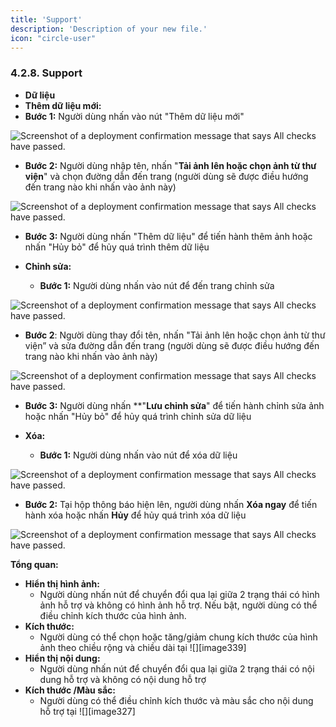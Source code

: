 ```yaml
---
title: 'Support'
description: 'Description of your new file.'
icon: "circle-user"
---
```


### **4.2.8. Support**

- **Dữ liệu**
- **Thêm dữ liệu mới:**
- **Bước 1:** Người dùng nhấn vào nút "Thêm dữ liệu mới"

<Frame caption="Nút thêm dữ liệu mới ">
  <img
    src="https://aimini-upload.sgp1.digitaloceanspaces.com/image148_69d20274aa.png"
    alt="Screenshot of a deployment confirmation message that says All checks have passed."
    style={{ borderRadius:"0.5rem" }}
    title=""
  />
</Frame>

- **Bước 2:** Người dùng nhập tên,  nhấn "**Tải ảnh lên hoặc chọn ảnh từ thư viện**" và chọn đường dẫn đến trang (người dùng sẽ được điều hướng đến trang nào khi nhấn vào ảnh này)

<Frame caption="Thêm dữ liệu  ">
  <img
    src="https://aimini-upload.sgp1.digitaloceanspaces.com/image24_da75c9f2f9.png"
    alt="Screenshot of a deployment confirmation message that says All checks have passed."
    style={{ borderRadius:"0.5rem" }}
    title=""
  />
</Frame>

- **Bước 3:** Người dùng nhấn "Thêm dữ liệu" để tiến hành thêm ảnh hoặc nhấn "Hủy bỏ" để hủy quá trình thêm dữ liệu

- **Chỉnh sửa:**
  - **Bước 1:** Người dùng nhấn vào nút <Icon icon="pencil" color="#cfcfcf" size={15} /> để đến trang chỉnh sửa

<Frame caption="Nút chỉnh sửa ">
  <img
    src="https://aimini-upload.sgp1.digitaloceanspaces.com/image233_ad54a4651a.png"
    alt="Screenshot of a deployment confirmation message that says All checks have passed."
    style={{ borderRadius:"0.5rem" }}
    title=""
  />
</Frame>

  - **Bước 2**: Người dùng thay đổi tên, nhấn "Tải ảnh lên hoặc chọn ảnh từ thư viện” và sửa đường dẫn đến trang (người dùng sẽ được điều hướng đến trang nào khi nhấn vào ảnh này)

<Frame caption="Chỉnh sửa dữ liệu   ">
  <img
    src="https://aimini-upload.sgp1.digitaloceanspaces.com/image213_c7c5f31cc0.png"
    alt="Screenshot of a deployment confirmation message that says All checks have passed."
    style={{ borderRadius:"0.5rem" }}
    title=""
  />
</Frame>

  - **Bước 3:** Người dùng nhấn **"**Lưu chỉnh sửa**" để tiến hành chỉnh sửa ảnh hoặc nhấn "Hủy bỏ" để hủy quá trình chỉnh sửa dữ liệu

- **Xóa:**
  - **Bước 1:** Người dùng nhấn vào nút <Icon icon="minus" color="#cfcfcf" size={15} /> để xóa dữ liệu

<Frame caption="Nút xóa dữ liệu ">
  <img
    src="https://aimini-upload.sgp1.digitaloceanspaces.com/image186_79b01da3b0.png"
    alt="Screenshot of a deployment confirmation message that says All checks have passed."
    style={{ borderRadius:"0.5rem" }}
    title=""
  />
</Frame>

  - **Bước 2:** Tại hộp thông báo hiện lên, người dùng nhấn **Xóa ngay** để tiến hành xóa hoặc nhấn **Hủy** để hủy quá trình xóa dữ liệu

<Frame caption=" ">
  <img
    src="https://aimini-upload.sgp1.digitaloceanspaces.com/image161_914288a857.png"
    alt="Screenshot of a deployment confirmation message that says All checks have passed."
    style={{ borderRadius:"0.5rem" }}
    title=""
  />
</Frame>

**Tổng quan:**

- **Hiển thị hình ảnh:**
  - Người dùng nhấn nút <Icon icon="toggle-large-on" color="#0a06e4" size={15} /> để chuyển đổi qua lại giữa 2 trạng thái có hình ảnh hỗ trợ và không có hình ảnh hỗ trợ. Nếu bật, người dùng có thể điều chỉnh kích thước của hình ảnh.
- **Kích thước:**
  - Người dùng có thể chọn hoặc tăng/giảm chung kích thước của hình ảnh theo chiều rộng và chiều dài tại ![][image339]
- **Hiển thị nội dung:**
  - Người dùng nhấn nút <Icon icon="toggle-large-on" color="#0a06e4" size={15} /> để chuyển đổi qua lại giữa 2 trạng thái có nội dung hỗ trợ và không có nội dung hỗ trợ
- **Kích thước /Màu sắc:**
  - Người dùng có thể điều chỉnh kích thước và màu sắc cho nội dung hỗ trợ tại ![][image327]
